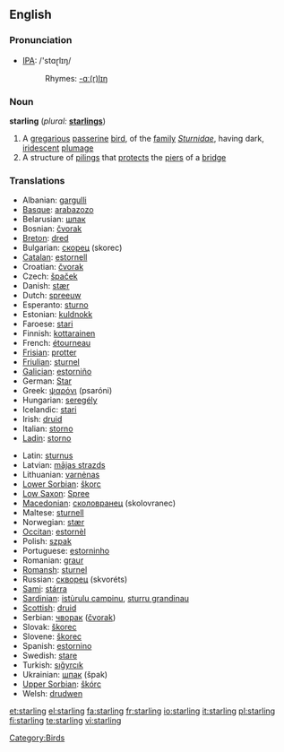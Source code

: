 {{see|Starling}}
==English==

===Pronunciation===
* [[w:IPA|IPA]]: /'stɑɽlɪŋ/
*: Rhymes: [[Rhymes:English:-ɑː(r)lɪŋ|-ɑː(r)lɪŋ]]

===Noun===
'''starling'''  (''plural:'' '''[[starlings]]''')

# A [[gregarious]] [[passerine]] [[bird]], of the [[family]] ''[[Sturnidae]]'', having dark, [[iridescent]] [[plumage]]
# A structure of [[piling]]s that [[protect]]s the [[pier]]s of a [[bridge]]

===Translations===
{{rfc-level|Translations at L3+ (AutoFormat would have corrected level of Translations)}}
{{trans-top|bird}}
* Albanian: [[gargulli]]
* [[Basque]]: [[arabazozo]]
* Belarusian: [[шпак]] {{m}}
* Bosnian: [[čvorak]] {{m}}
* [[Breton]]: [[dred]]
* Bulgarian: [[скорец]] (skorec) {{m}}
* [[Catalan]]: [[estornell]]
* Croatian: [[čvorak]]
* Czech: [[špaček]]
* Danish: [[stær]]
* Dutch: [[spreeuw]] {{m}}
* Esperanto: [[sturno]]
* Estonian: [[kuldnokk]]
* Faroese: [[stari]]
* Finnish: [[kottarainen]]
* French: [[étourneau]] {{m}}
* [[Frisian]]: [[protter]]
* [[Friulian]]: [[sturnel]]
* [[Galician]]: [[estorniño]] {{m}}
* German: [[Star]] {{m}}
* Greek: [[ψαρόνι]] (psaróni) {{n}}
* Hungarian: [[seregély]]
* Icelandic: [[stari]]
* Irish: [[druid]]
* Italian: [[storno]] {{m}}
* [[Ladin]]: [[storno]]
{{trans-mid}}
* Latin: [[sturnus]] {{m}}
* Latvian: [[mājas strazds]]
* Lithuanian: [[varnėnas]] {{m}}
* [[Lower Sorbian]]: [[škorc]]
* [[Low Saxon]]: [[Spree]] {{m|f}}
* [[Macedonian]]: [[сколовранец]] (skolovranec)
* Maltese: [[sturnell]]
* Norwegian: [[stær]]
* [[Occitan]]: [[estornèl]] {{m}}
* Polish: [[szpak]] {{m}}
* Portuguese: [[estorninho]] {{m}}
* Romanian: [[graur]]
* [[Romansh]]: [[sturnel]]
* Russian: [[скворец]] (skvoréts) {{m}}
* [[Sami]]: [[stárra]]
* [[Sardinian]]: [[istùrulu campinu]], [[sturru grandinau]]
* [[Scottish]]: [[druid]]
* Serbian: [[чворак]] ([[čvorak]])
* Slovak: [[škorec]]
* Slovene: [[škorec]] {{m}}
* Spanish: [[estornino]] {{m}}
* Swedish: [[stare]]
* Turkish: [[sığyrcık]]
* Ukrainian: [[шпак]] (špak)
* [[Upper Sorbian]]: [[škórc]]
* Welsh: [[drudwen]]
{{trans-bottom}}

{{trans-top|pilings}}
{{trans-mid}}
{{trans-bottom}}

[[Category:Birds]]

[[et:starling]]
[[el:starling]]
[[fa:starling]]
[[fr:starling]]
[[io:starling]]
[[it:starling]]
[[pl:starling]]
[[fi:starling]]
[[te:starling]]
[[vi:starling]]